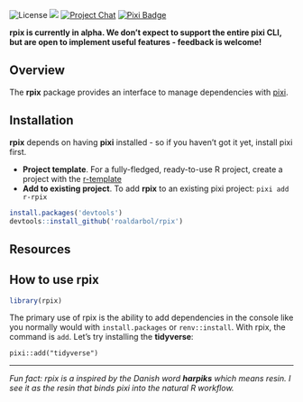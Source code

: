 <!-- badges: start -->
![License][license-badge]
<img src="https://github.com/roaldarbol/rpix/workflows/R-CMD-check/badge.svg">
[![Project Chat][chat-badge]][chat-url]
[![Pixi Badge][pixi-badge]][pixi-url]

[license-badge]: https://img.shields.io/badge/license-MIT-blue
[chat-badge]: https://img.shields.io/discord/1082332781146800168.svg?label=&logo=discord&logoColor=ffffff&color=7389D8&labelColor=6A7EC2
[chat-url]: https://discord.gg/kKV8ZxyzY4
[pixi-badge]:https://img.shields.io/endpoint?url=https://raw.githubusercontent.com/prefix-dev/pixi/main/assets/badge/v0.json
[pixi-url]: https://pixi.sh
<!-- badges: end -->

**rpix is currently in alpha. We don't expect to support the entire pixi CLI, but are open to implement useful features - feedback is welcome!**

## Overview
The **rpix** package provides an interface to manage dependencies with [pixi](https://pixi.sh). 

## Installation
**rpix** depends on having **pixi** installed - so if you haven't got it yet, install pixi first.

- **Project template**. For a fully-fledged, ready-to-use R project, create a project with the [r-template](https://github.com/roaldarbol/r-template)
- **Add to existing project**. To add **rpix** to an existing pixi project: `pixi add r-rpix`

``` r
install.packages('devtools')
devtools::install_github('roaldarbol/rpix')
```

## Resources

## How to use rpix
``` r
library(rpix)
```
The primary use of rpix is the ability to add dependencies in the console like you normally would with `install.packages` or `renv::install`. With rpix, the command is `add`. Let's try installing the **tidyverse**:

```
pixi::add("tidyverse")
```

---

*Fun fact: rpix is a inspired by the Danish word **harpiks** which means resin. I see it as the resin that binds pixi into the natural R workflow.*
